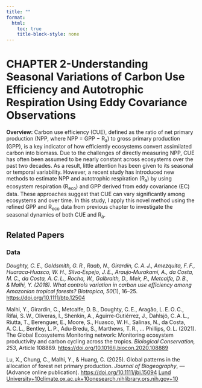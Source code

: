 ```yaml
---
title: ""
format:
  html:
    toc: true
    title-block-style: none
---
```


# CHAPTER 2-Understanding Seasonal Variations of Carbon Use Efficiency and Autotrophic Respiration Using Eddy Covariance Observations

**Overview:** Carbon use efficiency (CUE), defined as the ratio of net primary production (NPP, where NPP = GPP − R~a~) to gross primary production (GPP), is a key indicator of how efficiently ecosystems convert assimilated carbon into biomass. Due to the challenges of directly measuring NPP, CUE has often been assumed to be nearly constant across ecosystems over the past two decades. As a result, little attention has been given to its seasonal or temporal variability. However, a recent study has introduced new methods to estimate NPP and autotrophic respiration (R~a~) by using ecosystem respiration (R~eco~) and GPP derived from eddy covariance (EC) data. These approaches suggest that CUE can vary significantly among ecosystems and over time. In this study, I apply this novel method using the refined GPP and R~eco~ data from previous chapter to investigate the seasonal dynamics of both CUE and R~a~.

## **Related Papers**

### Data

*Doughty, C. E., Goldsmith, G. R., Raab, N., Girardin, C. A. J., Amezquita, F. F., Huaraca‑Huasco, W. H., Silva‑Espejo, J. E., Araujo‑Murakami, A., da Costa, M. C., da Costa, A. C. L., Rocha, W., Galbraith, D., Meir, P., Metcalfe, D. B., & Malhi, Y. (2018). What controls variation in carbon use efficiency among Amazonian tropical forests?* *Biotropica, 50*(1), 16–25. <https://doi.org/10.1111/btp.12504>

Malhi, Y., Girardin, C., Metcalfe, D. B., Doughty, C. E., Aragão, L. E. O. C., Rifai, S. W., Oliveras, I., Shenkin, A., Aguirre‑Gutiérrez, J., Dahlsjö, C. A. L., Riutta, T., Berenguer, E., Moore, S., Huasco, W. H., Salinas, N., da Costa, A. C. L., Bentley, L. P., Adu‑Bredu, S., Marthews, T. R., … Phillips, O. L. (2021). The Global Ecosystems Monitoring network: Monitoring ecosystem productivity and carbon cycling across the tropics. *Biological Conservation, 253*, Article 108889. <https://doi.org/10.1016/j.biocon.2020.108889>

Lu, X., Chung, C., Malhi, Y., & Huang, C. (2025). Global patterns in the allocation of forest net primary production. *Journal of Biogeography*, *––* (Advance online publication). <https://doi.org/10.1111/jbi.15094> [[Lund University+10climate.ox.ac.uk+10onesearch.nihlibrary.ors.nih.gov+10]{.underline}](https://www.climate.ox.ac.uk/publication/2082102/dimensions?utm_source=chatgpt.com){alt="https://www.climate.ox.ac.uk/publication/2082102/dimensions?utm_source=chatgpt.com"}
